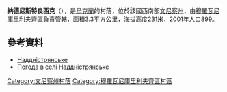 {{coord|48|38|40|N|27|25|25|E|scale:30000|display=title}}

'''納德尼斯特良西克'''（{{lang-uk|Наддністрянське}}），是[[烏克蘭|烏克蘭]]的村落，位於該國西南部[[文尼察州|文尼察州]]，由[[穆羅瓦尼庫里利夫齊區|穆羅瓦尼庫里利夫齊區]]負責管轄，面積3.3平方公里，海拔高度231米，2001年人口899。

==參考資料==
* [http://w1.c1.rada.gov.ua/pls/z7502/A005?rdat1=03.08.2013&rf7571=2446 Наддністрянське]{{dead link|date=2018年4月 |bot=InternetArchiveBot |fix-attempted=yes }}
* [http://weather.in.ua/ua/vinnickaja/16546 Погода в селі Наддністрянське] {{Wayback|url=http://weather.in.ua/ua/vinnickaja/16546 |date=20111220075701 }}

[[Category:文尼察州村落|Category:文尼察州村落]]
[[Category:穆羅瓦尼庫里利夫齊區村落|Category:穆羅瓦尼庫里利夫齊區村落]]


{{Vinnytsia-geo-stub}}